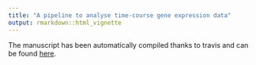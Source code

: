 ```yaml
---
title: "A pipeline to analyse time-course gene expression data"
output: rmarkdown::html_vignette
---
```


The manuscript has been automatically compiled thanks to travis and can be
found [here](manuscript.html).
